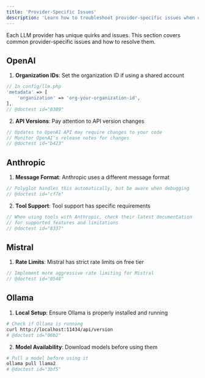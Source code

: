 ```yaml
---
title: 'Provider-Specific Issues'
description: 'Learn how to troubleshoot provider-specific issues when using Polyglot.'
---
```


Each LLM provider has unique quirks and issues. This section covers common provider-specific issues and how to resolve them.


## OpenAI

1. **Organization IDs**: Set the organization ID if using a shared account
```php
// In config/llm.php
'metadata' => [
    'organization' => 'org-your-organization-id',
],
// @doctest id="0389"
```

2. **API Versions**: Pay attention to API version changes
```php
// Updates to OpenAI API may require changes to your code
// Monitor OpenAI's release notes for changes
// @doctest id="b423"
```

## Anthropic

1. **Message Format**: Anthropic uses a different message format
```php
// Polyglot handles this automatically, but be aware when debugging
// @doctest id="cf7e"
```

2. **Tool Support**: Tool support has specific requirements
```php
// When using tools with Anthropic, check their latest documentation
// for supported features and limitations
// @doctest id="8337"
```

## Mistral

1. **Rate Limits**: Mistral has strict rate limits on free tier
```php
// Implement more aggressive rate limiting for Mistral
// @doctest id="0548"
```


## Ollama

1. **Local Setup**: Ensure Ollama is properly installed and running
```bash
# Check if Ollama is running
curl http://localhost:11434/api/version
# @doctest id="06b2"
```

2. **Model Availability**: Download models before using them
```bash
# Pull a model before using it
ollama pull llama2
# @doctest id="3bf5"
```
